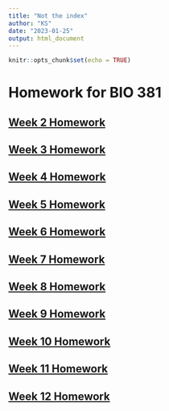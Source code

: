 ```yaml
---
title: "Not the index"
author: "KS"
date: "2023-01-25"
output: html_document
---
```


```r
knitr::opts_chunk$set(echo = TRUE)
```

# Homework for BIO 381

## [Week 2 Homework](homework2.html)


## [Week 3 Homework](Homework_3_Stutzman.html)

## [Week 4 Homework](Homework_4_Stutzman.html)

## [Week 5 Homework](Homework_5_Stutzman.html)

## [Week 6 Homework](Homework_6_Stutzman.html)

## [Week 7 Homework](Homework_7_Stutzman.html)

## [Week 8 Homework](Homework_8_Stutzman.html)

## [Week 9 Homework](Homework_9_Stutzman.html)

## [Week 10 Homework](Homework_10_Stutzman.html)

## [Week 11 Homework](Homework_11_Stutzman.html)

## [Week 12 Homework](Homework_12_Stutzman.html)
